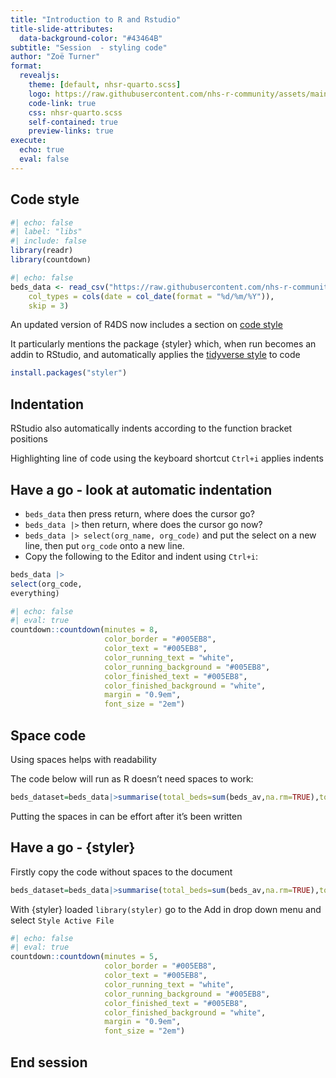 ```yaml
---
title: "Introduction to R and Rstudio"
title-slide-attributes: 
  data-background-color: "#43464B"
subtitle: "Session  - styling code"
author: "Zoë Turner"
format:
  revealjs:
    theme: [default, nhsr-quarto.scss]
    logo: https://raw.githubusercontent.com/nhs-r-community/assets/main/logo/nhsr-logo.svg
    code-link: true
    css: nhsr-quarto.scss
    self-contained: true
    preview-links: true
execute:
  echo: true
  eval: false
---
```


## Code style

```r
#| echo: false
#| label: "libs"
#| include: false
library(readr)
library(countdown)

```

```r
#| echo: false 
beds_data <- read_csv("https://raw.githubusercontent.com/nhs-r-community/intro_r_data/main/beds_data.csv", 
    col_types = cols(date = col_date(format = "%d/%m/%Y")), 
    skip = 3)
```

An updated version of R4DS now includes a section on [code style](https://r4ds.hadley.nz/workflow-style.html) 

It particularly mentions the package {styler} which, when run becomes an addin to RStudio, and automatically applies the [tidyverse style](https://style.tidyverse.org/) to code

```r
install.packages("styler")
```

## Indentation

RStudio also automatically indents according to the function bracket positions

Highlighting line of code using the keyboard shortcut `Ctrl+i` applies indents

## Have a go - look at automatic indentation

- `beds_data` then press return, where does the cursor go?
- `beds_data |> ` then return, where does the cursor go now?
- `beds_data |> select(org_name, org_code)` and put the select on a new line, then put `org_code` onto a new line.
- Copy the following to the Editor and indent using `Ctrl+i`:

```r
beds_data |> 
select(org_code,
everything)
```



```r
#| echo: false
#| eval: true
countdown::countdown(minutes = 8,
                     color_border = "#005EB8",
                     color_text = "#005EB8",
                     color_running_text = "white",
                     color_running_background = "#005EB8",
                     color_finished_text = "#005EB8",
                     color_finished_background = "white",
                     margin = "0.9em",
                     font_size = "2em")
```

## Space code

Using spaces helps with readability

The code below will run as R doesn't need spaces to work:

```r
beds_dataset=beds_data|>summarise(total_beds=sum(beds_av,na.rm=TRUE),total_occupancy=sum(occ_av,na.rm=TRUE),.by=org_name)|>mutate(perc_occ=total_occupancy/total_beds)|>arrange(desc(perc_occ))
```

Putting the spaces in can be effort after it's been written

## Have a go - {styler}

Firstly copy the code without spaces to the document

```r
beds_dataset=beds_data|>summarise(total_beds=sum(beds_av,na.rm=TRUE),total_occupancy=sum(occ_av,na.rm=TRUE),.by=org_name)|>mutate(perc_occ=total_occupancy/total_beds)|>arrange(desc(perc_occ))
```
  
With {styler} loaded `library(styler)` go to the Add in drop down menu and select `Style Active File`

```r
#| echo: false
#| eval: true
countdown::countdown(minutes = 5,
                     color_border = "#005EB8",
                     color_text = "#005EB8",
                     color_running_text = "white",
                     color_running_background = "#005EB8",
                     color_finished_text = "#005EB8",
                     color_finished_background = "white",
                     margin = "0.9em",
                     font_size = "2em")
```

## End session